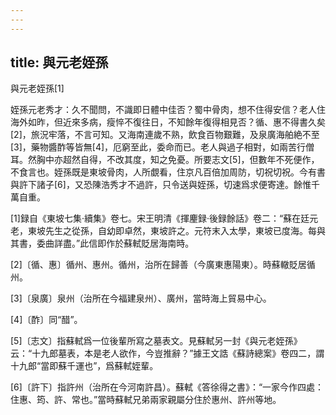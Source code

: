 ```yaml
---
---
---
```

title: 與元老姪孫
---



與元老姪孫[1]


姪孫元老秀才：久不聞問，不識即日體中佳否？蜀中骨肉，想不住得安信？老人住海外如昨，但近來多病，瘦悴不復往日，不知餘年復得相見否？循、惠不得書久矣[2]，旅況牢落，不言可知。又海南連歲不熟，飲食百物艱難，及泉廣海舶絶不至[3]，藥物醬酢等皆無[4]，厄窮至此，委命而已。老人與過子相對，如兩苦行僧耳。然胸中亦超然自得，不改其度，知之免憂。所要志文[5]，但數年不死便作，不食言也。姪孫既是東坡骨肉，人所覷看，住京凡百倍加周防，切祝切祝。今有書與許下諸子[6]，又恐陳浩秀才不過許，只令送與姪孫，切速爲求便寄達。餘惟千萬自重。

[1]録自《東坡七集·續集》卷七。宋王明清《揮麈録·後録餘話》卷二：“蘇在廷元老，東坡先生之從孫，自幼即卓然，東坡許之。元符末入太學，東坡已度海。每與其書，委曲詳盡。”此信即作於蘇軾貶居海南時。

[2]〔循、惠〕循州、惠州。循州，治所在歸善（今廣東惠陽東）。時蘇轍貶居循州。

[3]〔泉廣〕泉州（治所在今福建泉州）、廣州，當時海上貿易中心。

[4]〔酢〕同“醋”。

[5]〔志文〕指蘇軾爲一位後輩所寫之墓表文。見蘇軾另一封《與元老姪孫》云：“十九郎墓表，本是老人欲作，今豈推辭？”據王文誥《蘇詩總案》卷四二，謂十九郎“當即蘇千運也”，爲蘇軾姪輩。

[6]〔許下〕指許州（治所在今河南許昌）。蘇軾《答徐得之書》：“一家今作四處：住惠、筠、許、常也。”當時蘇軾兄弟兩家親屬分住於惠州、許州等地。